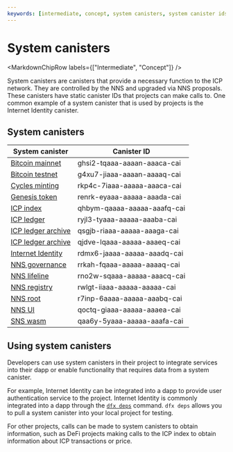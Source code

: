 ```yaml
---
keywords: [intermediate, concept, system canisters, system canister ids]
---
```



# System canisters

<MarkdownChipRow labels={["Intermediate", "Concept"]} />



System canisters are canisters that provide a necessary function to the ICP network. They are controlled by the NNS and upgraded via NNS proposals. These canisters have static canister IDs that projects can make calls to. One common example of a system canister that is used by projects is the Internet Identity canister.

## System canisters

| System canister | Canister ID |
|-----------------|-------------|
| [Bitcoin mainnet](/docs/current/developer-docs/multi-chain/bitcoin/overview) | ghsi2-tqaaa-aaaan-aaaca-cai |
| [Bitcoin testnet](/docs/current/developer-docs/multi-chain/bitcoin/overview) | g4xu7-jiaaa-aaaan-aaaaq-cai |
| [Cycles minting](/docs/current/developer-docs/gas-cost) | rkp4c-7iaaa-aaaaa-aaaca-cai |
| [Genesis token](/how-it-works/tokenomics/) | renrk-eyaaa-aaaaa-aaada-cai |
| [ICP index](/docs/current/developer-docs/defi/tokens/indexes) | qhbym-qaaaa-aaaaa-aaafq-cai |
| [ICP ledger](/docs/current/developer-docs/defi/overview) | ryjl3-tyaaa-aaaaa-aaaba-cai |
| [ICP ledger archive](/docs/current/developer-docs/defi/overview) | qsgjb-riaaa-aaaaa-aaaga-cai |
| [ICP ledger archive](/docs/current/developer-docs/defi/overview) | qjdve-lqaaa-aaaaa-aaaeq-cai |
| [Internet Identity](/docs/current/developer-docs/identity/internet-identity/overview) | rdmx6-jaaaa-aaaaa-aaadq-cai |
| [NNS governance](/docs/current/developer-docs/daos/nns/overview)      | rrkah-fqaaa-aaaaa-aaaaq-cai |
| [NNS lifeline](/docs/current/developer-docs/daos/nns/overview) | rno2w-sqaaa-aaaaa-aaacq-cai |
| [NNS registry](/docs/current/developer-docs/daos/nns/overview)      | rwlgt-iiaaa-aaaaa-aaaaa-cai |
| [NNS root](/docs/current/developer-docs/daos/nns/overview) | r7inp-6aaaa-aaaaa-aaabq-cai |
| [NNS UI](/docs/current/developer-docs/daos/nns/overview) | qoctq-giaaa-aaaaa-aaaea-cai |
| [SNS wasm](/docs/current/developer-docs/daos/sns/overview) | qaa6y-5yaaa-aaaaa-aaafa-cai |

## Using system canisters

Developers can use system canisters in their project to integrate services into their dapp or enable functionality that requires data from a system canister.

For example, Internet Identity can be integrated into a dapp to provide user authentication service to the project. Internet Identity is commonly integrated into a dapp through the [`dfx deps`](/docs/current/developer-docs/smart-contracts/maintain/import) command. `dfx deps` allows you to pull a system canister into your local project for testing.

For other projects, calls can be made to system canisters to obtain information, such as DeFi projects making calls to the ICP index to obtain information about ICP transactions or price.
